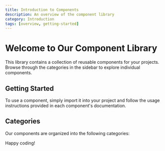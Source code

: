 ```yaml
---
title: Introduction to Components
description: An overview of the component library
category: Introduction
tags: [overview, getting-started]
---
```


# Welcome to Our Component Library

This library contains a collection of reusable components for your projects. 
Browse through the categories in the sidebar to explore individual components.

## Getting Started

To use a component, simply import it into your project and follow the usage instructions provided in each component's documentation.

## Categories

Our components are organized into the following categories:




Happy coding!